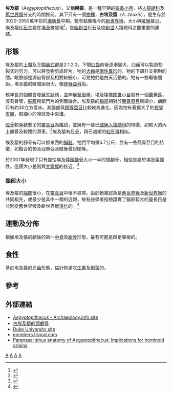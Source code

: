 {{Automatic taxobox
| taxon = Aegyptopithecus
| authority = [[埃爾溫·西蒙斯|Simons]], 1965
| fossil_range = [[漸新世|漸新世]]中期,{{fossilrange|30.2|29.5}}
| image =Aegyptopithecus NT.jpg
| status = fossil
| type_species = '''古埃及猿<br />''Aegyptopithecus zeuxis'''''
| type_species_authority = Simons, 1965
}}

'''埃及猿'''（''Aegyptopithecus''），又稱'''曉猿'''，是一種早期的[[狹鼻小目|狹鼻小目]]，將[[人猿總科|人猿總科]]及[[舊世界猴|舊世界猴]]分支的時間推前。其下只有一個[[物種|物種]]，'''古埃及猿'''（''A. zeuxis''），是生存於3020-2950萬年前的[[漸新世|漸新世]]中期。牠有點像現今的[[新世界猴|新世界猴]]，大小與[[吼猴|吼猴]]接近。埃及猿[[化石|化石]]主要在[[埃及|埃及]]被發現<ref name=simons1965>{{Cite journal en|author=E. L. Simons|year=1965|title=New fossil apes from Egypt and the initial differentiation of Hominoidea|journal=Nature|volume=205|pages=135-139}}</ref>，是[[始新世|始新世]]化石及[[中新世|中新世]]人猿總科之間重要的連結。

== 形態 ==
埃及猿的[[上顎|上顎]]及[[下顎|下顎]][[齒式|齒式]]都是2:1:2:3，下顎[[臼齒|臼齒]]向後逐漸變大。臼齒可以製造割裂式的剪力，可以將食物剪成碎片。牠的[[犬齒|犬齒]]是[[兩性異形|兩性異形]]的，牠的下頜升支相對的闊。眼臉部是源自背部及相對較細小，可見牠們是白天活動的。牠有一些眶後間距。埃及猿的眶間距很大，像[[疣猴亞科|疣猴亞科]]般。

較年長的個體會發展[[矢狀嵴|矢狀嵴]]，並伸展至[[眉嵴|眉嵴]]。埃及猿像[[闊鼻小目|闊鼻小目]]般有一個[[聽覺|聽覺]]區，沒有骨管，[[鼓膜|鼓膜]]與氣門片的側面融合。埃及猿的[[腦部|腦部]]相對於[[簡鼻亞目|簡鼻亞目]]較細小，顱腔只有約30立方厘米。其腦部與[[原猴亞目|原猴亞目]]比較較為進化，因為牠有著擴大了的[[視覺皮層|視覺皮層]]，較細小的嗅球及中央溝。

[[肱骨|肱骨]]較喜歡懸吊的[[靈長目|靈長目]]為纖幼，並擁有一些已[[滅絕|滅絕]][[人猿總科|人猿總科]]的特徵，如較大的內上髁骨及較闊的滑車。<ref>{{Cite journal en|author=Fleagle JG, Simons EL|year=1982|title=The humerus of ''Aegyptopithecus zeuxis'': a primitive anthropoid|journal=Am J Phys Anthropol|volume=59|issue=2|pages=175-193|url=http://www.ncbi.nlm.nih.gov/entrez/query.fcgi?cmd=Retrieve&db=PubMed&list_uids=6816072&dopt=Abstract}}</ref>埃及猿有[[尺骨|尺骨]]，與已滅絕的[[紅吼猴|紅吼猴]]相似。

埃及猿的腳骨有可以抓東西的[[拇趾|拇趾]]。牠們平均重6.7公斤，並有一些簡鼻亞目的特徵，如融合的顎及冠聯合及眶後骨封閉等。

於2007年發現了只有雄性埃及猿[[頭顱骨|頭顱骨]]大小一半的頭顱骨，相信是屬於埃及猿雌性。這個大小差別與[[大猩猩|大猩猩]]的接近。<ref>{{Cite news en|title=New Fossil Tying Humans, Apes And Monkeys Is Full Of Surprises|date=2007-05-15|publisher=ScienceDaily|url=http://www.sciencedaily.com/releases/2007/05/070514174240.htm|accessdate=2008-02-08|archive-date=2016-03-08|archive-url=https://web.archive.org/web/20160308234830/https://www.sciencedaily.com/releases/2007/05/070514174240.htm|dead-url=no}}</ref>

=== 腦部大小 ===
埃及猿的[[腦部|腦部]]很小，在[[靈長目|靈長目]]中很不尋常。由於牠被認為是[[舊世界猴|舊世界猴]]及[[新世界猴|新世界猴]]的共同祖先，或最少是其中一類的近親，故有些學者指牠證實了腦部較大的靈長目是分別從舊世界猴及新世界猴[[演化|演化]]的。<ref>{{Cite news en|author=Bob Holmes|date=2007-05-14|title=Earliest primate ancestor had surprisingly tiny brain|url=http://www.newscientist.com/article.ns?id=dn11841&feedId=online-news_rss20|publisher=New Scientist|accessdate=2008-02-08|archive-date=2008-04-05|archive-url=https://web.archive.org/web/20080405194858/http://www.newscientist.com/article.ns?id=dn11841&feedId=online-news_rss20|dead-url=no}}</ref>

== 連動及分佈 ==
根據埃及猿的顱後的第一[[中骨|中骨]]及[[距骨|距骨]]形態，最有可能是四足攀樹的。

== 食性 ==
基於埃及猿的[[牙齒|牙齒]]形態，估計牠是吃[[生果|生果]]及[[樹葉|樹葉]]的。

== 參考 ==
{{reflist}}

== 外部連結 ==
* [http://www.archaeologyinfo.com/aegypto.htm ''Aegyptopithecus'' - Archaeology.info site] {{Wayback|url=http://www.archaeologyinfo.com/aegypto.htm |date=20110516121440 }}
* [https://web.archive.org/web/20080119212003/http://www.skullsunlimited.com/aegyptopithecus-zeuxis.html 古埃及猿的頭顱骨]
* [https://web.archive.org/web/20051219050141/http://www.baa.duke.edu/SIMONS/egypt2.html Duke University site]
* [http://members.tripod.com/cacajao/aegyptopithecus_zeuxis.html members.tripod.com] {{Wayback|url=http://members.tripod.com/cacajao/aegyptopithecus_zeuxis.html |date=20081015080012 }}
* [http://www.pnas.org/cgi/reprint/99/12/8454.pdf Paranasal sinus anatomy of Aegyptopithecus: Implications for hominoid origins] {{Wayback|url=http://www.pnas.org/cgi/reprint/99/12/8454.pdf |date=20071001044324 }}
{{簡鼻亞目|C.}}
{{Taxonbar|from=Q131676}}

[[Category:埃及猿屬|A]]
[[Category:漸新世哺乳類|A]]
[[Category:非洲史前哺乳動物|A]]
[[Category:1965年描述的分类群|A]]
